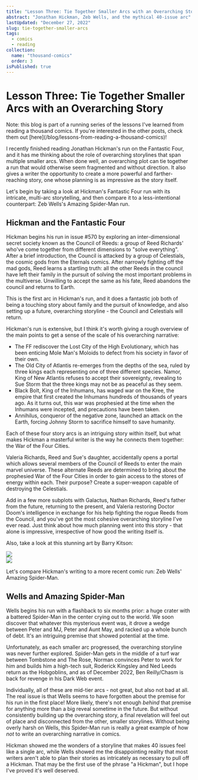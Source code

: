 ```yaml
---
title: "Lesson Three: Tie Together Smaller Arcs with an Overarching Story"
abstract: "Jonathan Hickman, Zeb Wells, and the mythical 40-issue arc"
lastUpdated: "December 27, 2022"
slug: tie-together-smaller-arcs
tags:
  - comics
  - reading
collection:
  name: "thousand-comics"
  order: 3
isPublished: true
---
```


# Lesson Three: Tie Together Smaller Arcs with an Overarching Story

<Info>
  Note: this blog is part of a running series of the lessons I've learned from reading a thousand
  comics. If you're interested in the other posts, check them out
  [here](/blog/lessons-from-reading-a-thousand-comics)!
</Info>

I recently finished reading Jonathan Hickman's run on the Fantastic Four, and it has me thinking
about the role of overarching storylines that span multiple smaller arcs. When done well, an
overarching plot can tie together a run that would otherwise seem fragmented and without direction.
It also gives a writer the opportunity to create a more powerful and farther-reaching story, one
whose planning is as impressive as the story itself.

Let's begin by taking a look at Hickman's Fantastic Four run with its intricate, multi-arc
storytelling, and then compare it to a less-intentional counterpart: Zeb Wells's Amazing Spider-Man
run.

## Hickman and the Fantastic Four

Hickman begins his run in issue #570 by exploring an inter-dimensional secret society known as the
Council of Reeds: a group of Reed Richards' who've come together from different dimensions to "solve
everything". After a brief introduction, the Council is attacked by a group of Celestials, the
cosmic gods from the Eternals comics. After narrowly fighting off the mad gods, Reed learns a
startling truth: all the other Reeds in the council have left their family in the pursuit of solving
the most important problems in the multiverse. Unwilling to accept the same as his fate, Reed
abandons the council and returns to Earth.

This is the first arc in Hickman's run, and it does a fantastic job both of being a touching story
about family and the pursuit of knowledge, and also setting up a future, overarching storyline - the
Council and Celestials will return.

Hickman's run is extensive, but I think it's worth giving a rough overview of the main points to get
a sense of the scale of his overarching narrative:

- The FF rediscover the Lost City of the High Evolutionary, which has been enticing Mole Man's
  Moloids to defect from his society in favor of their own.
- The Old City of Atlantis re-emerges from the depths of the sea, ruled by three kings each
  representing one of three different species. Namor, King of New Atlantis refuses to accept their
  sovereignty, revealing to Sue Storm that the three kings may not be as peaceful as they seem.
- Black Bolt, King of the Inhumans, has waged war on the Kree, the empire that first created the
  Inhumans hundreds of thousands of years ago. As it turns out, this war was prophesied at the time
  when the Inhumans were incepted, and precautions have been taken.
- Annihilus, conqueror of the negative zone, launched an attack on the Earth, forcing Johnny Storm
  to sacrifice himself to save humanity.

Each of these four story arcs is an intriguing story within itself, but what makes Hickman a
masterful writer is the way he connects them together: the War of the Four Cities.

Valeria Richards, Reed and Sue's daughter, accidentally opens a portal which allows several members
of the Council of Reeds to enter the main marvel universe. These alternate Reeds are determined to
bring about the prophesied War of the Four Cities in order to gain access to the stores of energy
within each. Their purpose? Create a super-weapon capable of destroying the Celestials.

Add in a few more subplots with Galactus, Nathan Richards, Reed's father from the future, returning
to the present, and Valeria restoring Doctor Doom's intelligence in exchange for his help fighting
the rogue Reeds from the Council, and you've got the most cohesive overarching storyline I've ever
read. Just think about how much planning went into this story - that alone is impressive,
irrespective of how good the writing itself is.

Also, take a look at this stunning art by Barry Kitson:

<Image src="/blog/galactus.jpg" size="medium" width={1200} height={1845} />
<div className="divider" />
<Image src="/blog/celestials.jpg" size="medium" width={1200} height={1845} />

Let's compare Hickman's writing to a more recent comic run: Zeb Wells' Amazing Spider-Man.

## Wells and Amazing Spider-Man

Wells begins his run with a flashback to six months prior: a huge crater with a battered Spider-Man
in the center crying out to the world. We soon discover that whatever this mysterious event was, it
drove a wedge between Peter and MJ, Peter and Aunt May, and racked up a whole bunch of debt. It's an
intriguing premise that showed potential at the time.

Unfortunately, as each smaller arc progressed, the overarching storyline was never further explored.
Spider-Man gets in the middle of a turf war between Tombstone and The Rose, Norman convinces Peter
to work for him and builds him a high-tech suit, Roderick Kingsley and Ned Leeds return as the
Hobgoblins, and as of December 2022, Ben Reilly/Chasm is back for revenge in his Dark Web event.

Individually, all of these are mid-tier arcs - not great, but also not bad at all. The real issue is
that Wells seems to have forgotten about the premise for his run in the first place! More likely,
there's not enough _behind_ that premise for anything more than a big reveal sometime in the future.
But without consistently building up the overarching story, a final revelation will feel out of
place and disconnected from the other, smaller storylines. Without being overly harsh on Wells, this
Spider-Man run is really a great example of how _not_ to write an overarching narrative in comics.

Hickman showed me the wonders of a storyline that makes 40 issues feel like a single arc, while
Wells showed me the disappointing reality that most writers aren't able to plan their stories as
intricately as necessary to pull off a Hickman. That may be the first use of the phrase "a Hickman",
but I hope I've proved it's well deserved.
